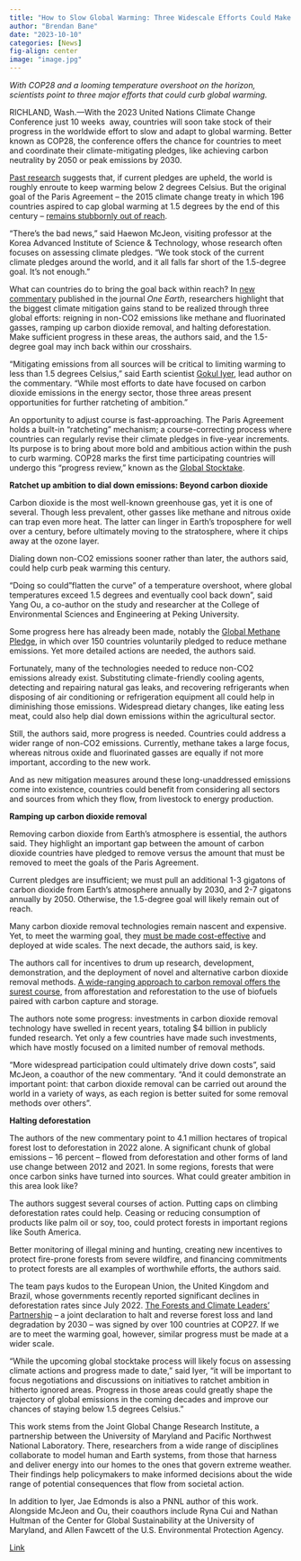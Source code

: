 ```yaml
---
title: "How to Slow Global Warming: Three Widescale Efforts Could Make the Difference"
author: "Brendan Bane"
date: "2023-10-10"
categories: [News]
fig-align: center
image: "image.jpg"
---
```


*With COP28 and a looming temperature overshoot on the horizon, scientists point to three major efforts that could curb global warming.*

RICHLAND, Wash.---With the 2023 United Nations Climate Change Conference just 10 weeks  away, countries will soon take stock of their progress in the worldwide effort to slow and adapt to global warming. Better known as COP28, the conference offers the chance for countries to meet and coordinate their climate-mitigating pledges, like achieving carbon neutrality by 2050 or peak emissions by 2030. 

[Past research](https://www.pnnl.gov/news-media/new-climate-pledges-if-fulfilled-now-significantly-more-likely-prevent-worst-global) suggests that, if current pledges are upheld, the world is roughly enroute to keep warming below 2 degrees Celsius. But the original goal of the Paris Agreement -- the 2015 climate change treaty in which 196 countries aspired to cap global warming at 1.5 degrees by the end of this century -- [remains stubbornly out of reach](https://www.pnnl.gov/news-media/world-will-probably-warm-beyond-15-degree-limit-peak-warming-can-be-curbed). 

"There's the bad news," said Haewon McJeon, visiting professor at the Korea Advanced Institute of Science & Technology, whose research often focuses on assessing climate pledges. "We took stock of the current climate pledges around the world, and it all falls far short of the 1.5-degree goal. It's not enough."

What can countries do to bring the goal back within reach? In [new commentary](https://www.cell.com/one-earth/pdf/S2590-3322(23)00397-4.pdf) published in the journal *One Earth*, researchers highlight that the biggest climate mitigation gains stand to be realized through three global efforts: reigning in non-CO2 emissions like methane and fluorinated gasses, ramping up carbon dioxide removal, and halting deforestation. Make sufficient progress in these areas, the authors said, and the 1.5-degree goal may inch back within our crosshairs.

"Mitigating emissions from all sources will be critical to limiting warming to less than 1.5 degrees Celsius," said Earth scientist [Gokul Iyer](https://www.pnnl.gov/people/gokul-iyer), lead author on the commentary. "While most efforts to date have focused on carbon dioxide emissions in the energy sector, those three areas present opportunities for further ratcheting of ambition."

An opportunity to adjust course is fast-approaching. The Paris Agreement holds a built-in "ratcheting" mechanism; a course-correcting process where countries can regularly revise their climate pledges in five-year increments. Its purpose is to bring about more bold and ambitious action within the push to curb warming. COP28 marks the first time participating countries will undergo this "progress review," known as the [Global Stocktake](https://unfccc.int/topics/global-stocktake). 

**Ratchet up ambition to dial down emissions: Beyond carbon dioxide**

Carbon dioxide is the most well-known greenhouse gas, yet it is one of several. Though less prevalent, other gasses like methane and nitrous oxide can trap even more heat. The latter can linger in Earth's troposphere for well over a century, before ultimately moving to the stratosphere, where it chips away at the ozone layer.

Dialing down non-CO2 emissions sooner rather than later, the authors said, could help curb peak warming this century.

"Doing so could"flatten the curve" of a temperature overshoot, where global temperatures exceed 1.5 degrees and eventually cool back down", said Yang Ou, a co-author on the study and researcher at the College of Environmental Sciences and Engineering at Peking University.

Some progress here has already been made, notably the [Global Methane Pledge](https://www.globalmethanepledge.org/), in which over 150 countries voluntarily pledged to reduce methane emissions. Yet more detailed actions are needed, the authors said. 

Fortunately, many of the technologies needed to reduce non-CO2 emissions already exist. Substituting climate-friendly cooling agents, detecting and repairing natural gas leaks, and recovering refrigerants when disposing of air conditioning or refrigeration equipment all could help in diminishing those emissions. Widespread dietary changes, like eating less meat, could also help dial down emissions within the agricultural sector. 

Still, the authors said, more progress is needed. Countries could address a wider range of non-CO2 emissions. Currently, methane takes a large focus, whereas nitrous oxide and fluorinated gasses are equally if not more important, according to the new work.

And as new mitigation measures around these long-unaddressed emissions come into existence, countries could benefit from considering all sectors and sources from which they flow, from livestock to energy production.

**Ramping up carbon dioxide removal**

Removing carbon dioxide from Earth's atmosphere is essential, the authors said. They highlight an important gap between the amount of carbon dioxide countries have pledged to remove versus the amount that must be removed to meet the goals of the Paris Agreement.

Current pledges are insufficient; we must pull an additional 1-3 gigatons of carbon dioxide from Earth's atmosphere annually by 2030, and 2-7 gigatons annually by 2050. Otherwise, the 1.5-degree goal will likely remain out of reach.

Many carbon dioxide removal technologies remain nascent and expensive. Yet, to meet the warming goal, they [must be made cost-effective](https://www.pnnl.gov/news-media/scientists-unveil-least-costly-carbon-capture-system-date) and deployed at wide scales. The next decade, the authors said, is key.

The authors call for incentives to drum up research, development, demonstration, and the deployment of novel and alternative carbon dioxide removal methods. [A wide-ranging approach to carbon removal offers the surest course,](https://www.pnnl.gov/news-media/diverse-approach-key-carbon-removal) from afforestation and reforestation to the use of biofuels paired with carbon capture and storage.

The authors note some progress: investments in carbon dioxide removal technology have swelled in recent years, totaling \$4 billion in publicly funded research. Yet only a few countries have made such investments, which have mostly focused on a limited number of removal methods. 

"More widespread participation could ultimately drive down costs", said McJeon, a coauthor of the new commentary. "And it could demonstrate an important point: that carbon dioxide removal can be carried out around the world in a variety of ways, as each region is better suited for some removal methods over others". 

**Halting deforestation**

The authors of the new commentary point to 4.1 million hectares of tropical forest lost to deforestation in 2022 alone. A significant chunk of global emissions -- 16 percent -- flowed from deforestation and other forms of land use change between 2012 and 2021. In some regions, forests that were once carbon sinks have turned into sources. What could greater ambition in this area look like?

The authors suggest several courses of action. Putting caps on climbing deforestation rates could help. Ceasing or reducing consumption of products like palm oil or soy, too, could protect forests in important regions like South America. 

Better monitoring of illegal mining and hunting, creating new incentives to protect fire-prone forests from severe wildfire, and financing commitments to protect forests are all examples of worthwhile efforts, the authors said. 

The team pays kudos to the European Union, the United Kingdom and Brazil, whose governments recently reported significant declines in deforestation rates since July 2022. [The Forests and Climate Leaders' Partnership](https://forestclimateleaders.org/) -- a joint declaration to halt and reverse forest loss and land degradation by 2030 -- was signed by over 100 countries at COP27. If we are to meet the warming goal, however, similar progress must be made at a wider scale.

"While the upcoming global stocktake process will likely focus on assessing climate actions and progress made to date," said Iyer, "it will be important to focus negotiations and discussions on initiatives to ratchet ambition in hitherto ignored areas. Progress in those areas could greatly shape the trajectory of global emissions in the coming decades and improve our chances of staying below 1.5 degrees Celsius."

This work stems from the Joint Global Change Research Institute, a partnership between the University of Maryland and Pacific Northwest National Laboratory. There, researchers from a wide range of disciplines collaborate to model human and Earth systems, from those that harness and deliver energy into our homes to the ones that govern extreme weather. Their findings help policymakers to make informed decisions about the wide range of potential consequences that flow from societal action.

In addition to Iyer, Jae Edmonds is also a PNNL author of this work. Alongside McJeon and Ou, their coauthors include Ryna Cui and Nathan Hultman of the Center for Global Sustainability at the University of Maryland, and Allen Fawcett of the U.S. Environmental Protection Agency.

[Link](https://www.pnnl.gov/news-media/how-slow-global-warming-three-widescale-efforts-could-make-difference)
